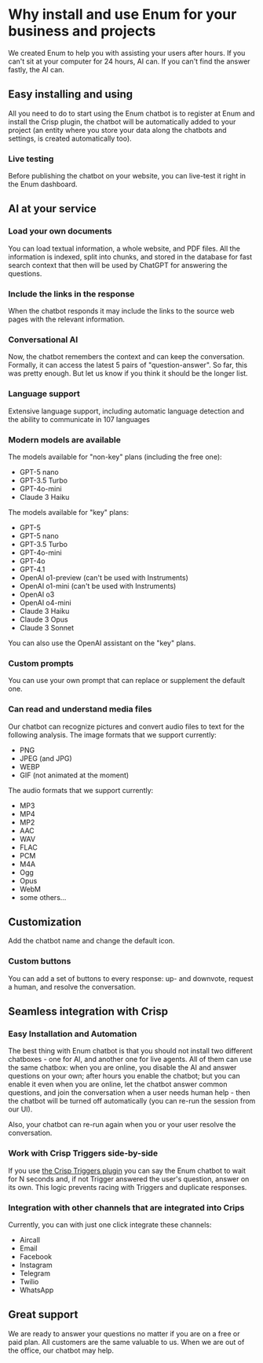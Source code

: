 
# Why install and use Enum for your business and projects
We created Enum to help you with assisting your users after hours. If you can't sit at your computer for 24 hours, AI can. If you can't find the answer fastly, the AI can.

## Easy installing and using
All you need to do to start using the Enum chatbot is to register at Enum and install the Crisp plugin, the chatbot will be automatically added to your project (an entity where you store your data along the chatbots and settings, is created automatically too).

### Live testing
Before publishing the chatbot on your website, you can live-test it right in the Enum dashboard.

## AI at your service

### Load your own documents
You can load textual information, a whole website, and PDF files. All the information is indexed, split into chunks, and stored in the database for fast search context that then will be used by ChatGPT for answering the questions.

### Include the links in the response
When the chatbot responds it may include the links to the source web pages with the relevant information.

### Conversational AI
Now, the chatbot remembers the context and can keep the conversation. Formally, it can access the latest 5 pairs of "question-answer". So far, this was pretty enough. But let us know if you think it should be the longer list.

### Language support
Extensive language support, including automatic language detection and the ability to communicate in 107 languages

### Modern models are available
The models available for "non-key" plans (including the free one):

- GPT-5 nano
- GPT-3.5 Turbo
- GPT-4o-mini
- Claude 3 Haiku

The models available for "key" plans:

- GPT-5
- GPT-5 nano
- GPT-3.5 Turbo
- GPT-4o-mini
- GPT-4o
- GPT-4.1
- OpenAI o1-preview (can't be used with Instruments)
- OpenAI o1-mini (can't be used with Instruments)
- OpenAI o3
- OpenAI o4-mini
- Claude 3 Haiku
- Claude 3 Opus
- Claude 3 Sonnet

You can also use the OpenAI assistant on the "key" plans.

### Custom prompts
You can use your own prompt that can replace or supplement the default one. 

### Can read and understand media files
Our chatbot can recognize pictures and convert audio files to text for the following analysis. 
The image formats that we support currently:

- PNG
- JPEG (and JPG)
- WEBP
- GIF (not animated at the moment)

The audio formats that we support currently:
- MP3
- MP4
- MP2
- AAC
- WAV
- FLAC
- PCM
- M4A
- Ogg
- Opus
- WebM
- some others...

## Customization
Add the chatbot name and change the default icon.

### Custom buttons
You can add a set of buttons to every response: up- and downvote, request a human, and resolve the conversation.

## Seamless integration with Crisp

### Easy Installation and Automation
The best thing with Enum chatbot is that you should not install two different chatboxes - one for AI, and another one for live agents. All of them can use the same chatbox: when you are online, you disable the AI and answer questions on your own; after hours you enable the chatbot; but you can enable it even when you are online, let the chatbot answer common questions, and join the conversation when a user needs human help - then the chatbot will be turned off automatically (you can re-run the session from our UI).

Also, your chatbot can re-run again when you or your user resolve the conversation.

### Work with Crisp Triggers side-by-side
If you use [the Crisp Triggers plugin](https://help.crisp.chat/en/article/how-to-use-triggers-pq0znd/) you can say the Enum chatbot to wait for N seconds and, if not Trigger answered the user's question, answer on its own. This logic prevents racing with Triggers and duplicate responses.

### Integration with other channels that are integrated into Crips
Currently, you can with just one click integrate these channels:

- Aircall
- Email
- Facebook
- Instagram
- Telegram
- Twilio
- WhatsApp


## Great support
We are ready to answer your questions no matter if you are on a free or paid plan. All customers are the same valuable to us. When we are out of the office, our chatbot may help.
